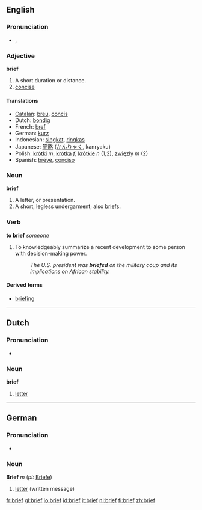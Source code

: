 ==English==

===Pronunciation===
* {{IPA|/briːf/}}, {{SAMPA|/bri:f/}}

===Adjective===
'''brief'''
# A short duration or distance.
# [[concise]]

====Translations====
*[[Catalan]]: [[breu]], [[concís]]
*Dutch: [[bondig]]
*French: [[bref]]
*German: [[kurz]]
*Indonesian: [[singkat]], [[ringkas]]
*Japanese: [[簡略]] ([[かんりゃく]], kanryaku)
*Polish: [[krótki]] ''m'', [[krótka]] ''f'', [[krótkie]] ''n'' (1,2), [[zwięzły]] ''m'' (2)
*Spanish: [[breve]], [[conciso]]

===Noun===
'''brief'''

# A letter, or presentation.
# A short, legless undergarment; also [[briefs]].

===Verb===
'''to brief''' ''someone''

# To knowledgeably summarize a recent development to some person with decision-making power.
#: ''The U.S. president was '''briefed''' on the military coup and its implications on African stability.''

====Derived terms====
* [[briefing]]

----
==Dutch==

===Pronunciation===
* {{IPA|/'briːf/}}

===Noun===
{{nl-noun|brieven|briefje}}
'''brief''' {{m}}

# [[letter]]

----
==German==

===Pronunciation===
* {{IPA|/'bʁiːf/}}

===Noun===
'''Brief''' ''m'' (''pl:'' [[Briefe]])

#[[letter]] (written message)

[[fr:brief]]
[[gl:brief]]
[[io:brief]]
[[id:brief]]
[[it:brief]]
[[nl:brief]]
[[fi:brief]]
[[zh:brief]]